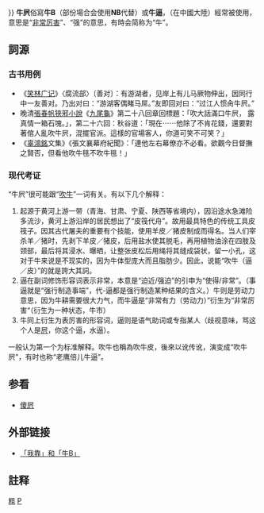 {{multiple issues|
{{original research|time=2014-01-23T02:17:53+00:00}}
{{ Disputed }}
{{refimprove|time=2019-08-29T10:13:56+00:00}}
}}
'''牛屄'''俗寫'''牛B'''（部份場合会使用'''NB'''代替）或'''牛逼'''，（在中國大陸）經常被使用，意思是“[[非常|非常]][[厉害|厉害]]”、“强”的意思，有時会简称为“牛”。

==詞源==
===古书用例===
*《[[笑林广记|笑林广记]]》〈腐流部〉〔善对〕：有游湖者，见岸上有儿马厥物伸出，因同行中一友善对。乃出对曰：“游湖客偶睹马屌。”友即回对曰：“过江人惯肏牛屄。”
*晚清[[張春帆_(清朝)|張春帆]][[狹邪小說|狹邪小說]]《[[九尾龜_(小說)|九尾龜]]》第二十八回章回標題：「吹大話滿口牛屄， 露真情一箱石塊。」，第二十六回：秋谷道：「現在⋯⋯他除了不肯花錢，還要對著倌人亂吹牛屄，混擺官派。這樣的官場客人，你道可笑不可笑？」
*《[[辜鴻銘|辜鴻銘]]文集》《張文襄幕府紀聞》：「連他左右幕僚亦不必看。欲觀今日督撫之賢否，但看他吹牛毴不吹牛毴！」

===现代考证===
“牛屄”很可能跟“[[吹牛|吹牛]]”一词有关。有以下几个解释：

#起源于黄河上游一带（青海、甘肃、宁夏、陕西等省境内），因沿途水急滩险多流沙，黄河上游沿岸的居民想出了“皮筏代舟”。故用最具特色的传统工具皮筏子。因其古代屠夫的重要有个技能，使用羊皮／猪皮制成而得名。当人们宰杀羊／猪时，先剥下羊皮／猪皮，后用盐水使其脱毛，再用植物油涂在四肢及颈部，最后将其浸水、曝晒，让整张皮松后用绳将其缝成袋状，留一小孔，这对于牛来说是不现实的，因为牛体型庞大而且脂肪少。因此，说能“吹牛（逼／皮）”的就是誇大其詞。
#逼在副词修饰形容词表示非常，本意是“迫近/强迫”的引申为“使得/非常”。（事逼就是“强行制造事端”，代-逼都是强行制造某种结果的含义。）牛则是劳动力意思，因为牛耕需要很大力气，而牛逼是“非常有力（劳动力）”衍生为“非常厉害“（衍生为一种状态，牛市）
#牛同上衍生为表厉害的形容词，逼则是语气助词或专指某人（歧视意味，骂这个人是[[屄|屄]]，你这个逼，水逼）。

一般认为第一个为标准解释。吹牛也稱為吹牛皮，後來以讹传讹，演变成“吹牛屄”，有时也称“老鹰倍儿牛逼{{来源请求}}”。

==参看==
*[[傻屄|傻屄]]

==外部链接==
* [http://www.fed.cuhk.edu.hk/~pth/pth_passage01.php?passage=183 「我靠」和「牛B」] {{Wayback|url=http://www.fed.cuhk.edu.hk/~pth/pth_passage01.php?passage=183 |date=20090624191836 }}

==註释==
{{reflist}}

[[Category:俗語|粗]]
[[Category:髒話|P]]